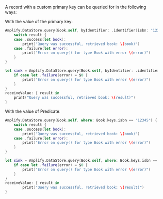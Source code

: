 A record with a custom primary key can be queried for in the following ways:

With the value of the primary key:

<BlockSwitcher>

<Block name="Listener (iOS 11+)">

```swift
Amplify.DataStore.query(Book.self, byIdentifier: .identifier(isbn: "12345")) { result in 
    switch result {
    case .success(let book):
        print("Query was successful, retrieved book: \(book)")
    case .failure(let error):
        print("Error on query() for type Book with error \(error)")
    }
}
```

</Block>

<Block name="Combine (iOS 13+)">

```swift
let sink = Amplify.DataStore.query(Book.self, byIdentifier: .identifier(isbn: "12345")).sink {
    if case let .failure(error) = $0 {
        print("Error on query() for type Book with error \(error)")
    }
}
receiveValue: { result in
    print("Query was successful, retrieved book: \(result)")
}
```

</Block>

</BlockSwitcher>

With the value of Predicate:

<BlockSwitcher>

<Block name="Listener (iOS 11+)">

```swift
Amplify.DataStore.query(Book.self, where: Book.keys.isbn == "12345") { result in
    switch result {
    case .success(let book):
        print("Query was successful, retrieved book: \(book)")
    case .failure(let error):
        print("Error on query() for type Book with error \(error)")     
    }
}
```

</Block>

<Block name="Combine (iOS 13+)">

```swift
let sink = Amplify.DataStore.query(Book.self, where: Book.keys.isbn == "12345").sink {
    if case let .failure(error) = $0 {
        print("Error on query() for type Book with error \(error)")
    }
}
receiveValue: { result in
        print("Query was successful, retrieved book: \(result)")
}
```

</Block>

</BlockSwitcher>
